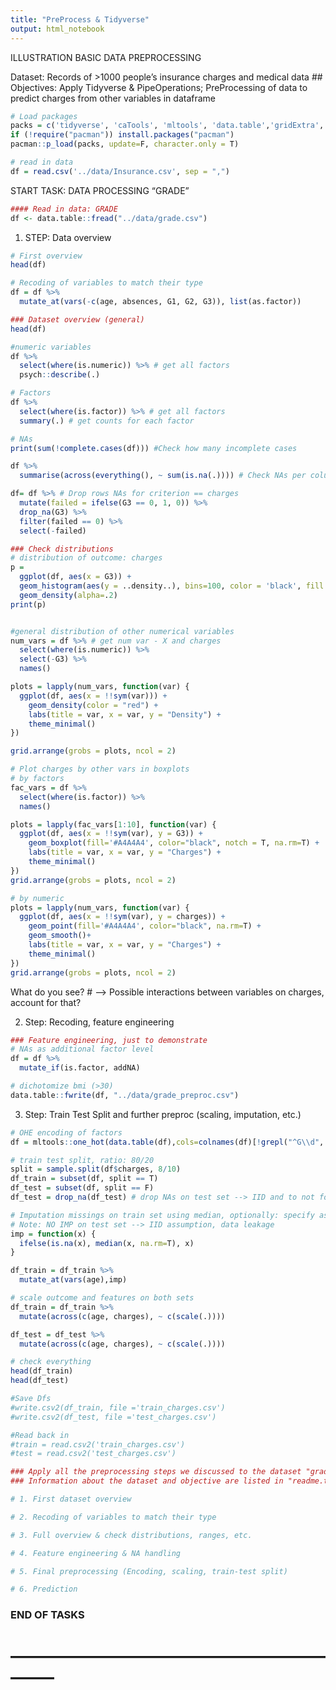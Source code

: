 ```yaml
---
title: "PreProcess & Tidyverse"
output: html_notebook
---
```


ILLUSTRATION BASIC DATA PREPROCESSING

Dataset: Records of >1000 people's insurance charges and medical data ##
Objectives: Apply Tidyverse & PipeOperations; PreProcessing of data to predict charges from other variables in dataframe

```r
# Load packages
packs = c('tidyverse', 'caTools', 'mltools', 'data.table','gridExtra', 'psych', 'Hmisc')
if (!require("pacman")) install.packages("pacman")
pacman::p_load(packs, update=F, character.only = T)

# read in data
df = read.csv('../data/Insurance.csv', sep = ",")
```

START TASK: DATA PROCESSING "GRADE" 

```r
#### Read in data: GRADE
df <- data.table::fread("../data/grade.csv")

```


1. STEP: Data overview

```r
# First overview
head(df)
```

```r
# Recoding of variables to match their type
df = df %>% 
  mutate_at(vars(-c(age, absences, G1, G2, G3)), list(as.factor))
```


```r
### Dataset overview (general)
head(df)

#numeric variables
df %>% 
  select(where(is.numeric)) %>% # get all factors
  psych::describe(.)

# Factors
df %>% 
  select(where(is.factor)) %>% # get all factors
  summary(.) # get counts for each factor

# NAs
print(sum(!complete.cases(df))) #Check how many incomplete cases

df %>% 
  summarise(across(everything(), ~ sum(is.na(.)))) # Check NAs per column --> Systematic?

df= df %>% # Drop rows NAs for criterion == charges
  mutate(failed = ifelse(G3 == 0, 1, 0)) %>% 
  drop_na(G3) %>% 
  filter(failed == 0) %>% 
  select(-failed)
```

```r
### Check distributions
# distribution of outcome: charges 
p = 
  ggplot(df, aes(x = G3)) +
  geom_histogram(aes(y = ..density..), bins=100, color = 'black', fill = "white")+
  geom_density(alpha=.2)
print(p)


#general distribution of other numerical variables
num_vars = df %>% # get num var - X and charges
  select(where(is.numeric)) %>%
  select(-G3) %>%
  names()

plots = lapply(num_vars, function(var) {
  ggplot(df, aes(x = !!sym(var))) +
    geom_density(color = "red") +
    labs(title = var, x = var, y = "Density") +
    theme_minimal()
})

grid.arrange(grobs = plots, ncol = 2)

# Plot charges by other vars in boxplots
# by factors
fac_vars = df %>%
  select(where(is.factor)) %>%
  names()

plots = lapply(fac_vars[1:10], function(var) {
  ggplot(df, aes(x = !!sym(var), y = G3)) +
    geom_boxplot(fill='#A4A4A4', color="black", notch = T, na.rm=T) +
    labs(title = var, x = var, y = "Charges") +
    theme_minimal()
})
grid.arrange(grobs = plots, ncol = 2)

# by numeric
plots = lapply(num_vars, function(var) {
  ggplot(df, aes(x = !!sym(var), y = charges)) +
    geom_point(fill='#A4A4A4', color="black", na.rm=T) +
    geom_smooth()+
    labs(title = var, x = var, y = "Charges") +
    theme_minimal()
})
grid.arrange(grobs = plots, ncol = 2)

```

What do you see? 
# --> Possible interactions between variables on charges, account for that?


2. Step: Recoding, feature engineering

```r
### Feature engineering, just to demonstrate
# NAs as additional factor level
df = df %>% 
  mutate_if(is.factor, addNA)

# dichotomize bmi (>30)
data.table::fwrite(df, "../data/grade_preproc.csv")
```

3. Step: Train Test Split and further preproc (scaling, imputation, etc.)

```r
# OHE encoding of factors
df = mltools::one_hot(data.table(df),cols=colnames(df)[!grepl("^G\\d", colnames(df))])

# train test split, ratio: 80/20
split = sample.split(df$charges, 8/10)
df_train = subset(df, split == T)
df_test = subset(df, split == F)
df_test = drop_na(df_test) # drop NAs on test set --> IID and to not fool ourselves

# Imputation missings on train set using median, optionally: specify as new df for comparison to un-imputed df
# Note: NO IMP on test set --> IID assumption, data leakage
imp = function(x) {
  ifelse(is.na(x), median(x, na.rm=T), x)
}

df_train = df_train %>%
  mutate_at(vars(age),imp)

# scale outcome and features on both sets
df_train = df_train %>%
  mutate(across(c(age, charges), ~ c(scale(.))))

df_test = df_test %>%
  mutate(across(c(age, charges), ~ c(scale(.))))

# check everything
head(df_train)
head(df_test)

#Save Dfs
#write.csv2(df_train, file ='train_charges.csv')
#write.csv2(df_test, file ='test_charges.csv')

#Read back in
#train = read.csv2('train_charges.csv')
#test = read.csv2('test_charges.csv')
```

```r

### Apply all the preprocessing steps we discussed to the dataset "grade.csv" ###
### Information about the dataset and objective are listed in "readme.txt" ###

# 1. First dataset overview

# 2. Recoding of variables to match their type

# 3. Full overview & check distributions, ranges, etc. 

# 4. Feature engineering & NA handling

# 5. Final preprocessing (Encoding, scaling, train-test split)

# 6. Prediction

```

### END OF TASKS ###
# -------------------------------------------------------------- #
